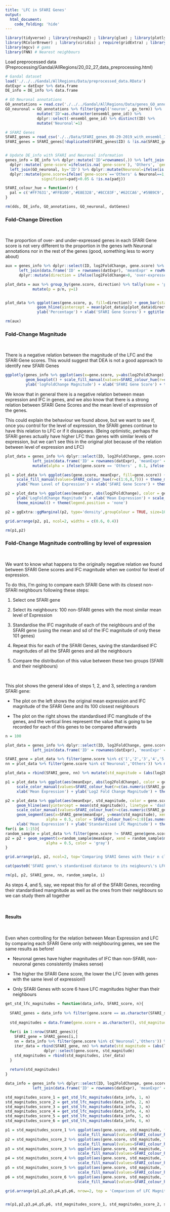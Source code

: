 ```yaml
---
title: 'LFC in SFARI Genes'
output:
  html_document:
    code_folding: 'hide'
---
```



```r
library(tidyverse) ; library(reshape2) ; library(glue) ; library(plotly)
library(RColorBrewer) ; library(viridis) ; require(gridExtra) ; library(GGally)
library(mgcv) # gams
library(FNN) # Nearest neighbours
```


Load preprocessed data (Preprocessing/Gandal/AllRegions/20_02_27_data_preprocessing.html)
```r

# Gandal dataset
load('./../../Gandal/AllRegions/Data/preprocessed_data.RData')
datExpr = datExpr %>% data.frame
DE_info = DE_info %>% data.frame

# GO Neuronal annotations
GO_annotations = read.csv('./../../Gandal/AllRegions/Data/genes_GO_annotations.csv')
GO_neuronal = GO_annotations %>% filter(grepl('neuron', go_term)) %>% 
              mutate('ID'=as.character(ensembl_gene_id)) %>% 
              dplyr::select(-ensembl_gene_id) %>% distinct(ID) %>%
              mutate('Neuronal'=1)

# SFARI Genes
SFARI_genes = read_csv('./../Data/SFARI_genes_08-29-2019_with_ensembl_IDs.csv')
SFARI_genes = SFARI_genes[!duplicated(SFARI_genes$ID) & !is.na(SFARI_genes$ID),]


# Update DE_info with SFARI and Neuronal information
genes_info = DE_info %>% dplyr::mutate('ID'=rownames(.)) %>% left_join(SFARI_genes, by='ID') %>% 
  dplyr::mutate(`gene-score`=ifelse(is.na(`gene-score`), 'Others', `gene-score`)) %>%
  left_join(GO_neuronal, by='ID') %>% dplyr::mutate(Neuronal=ifelse(is.na(Neuronal), 0, Neuronal)) %>%
  dplyr::mutate(gene.score=ifelse(`gene-score`=='Others' & Neuronal==1, 'Neuronal', `gene-score`), 
                significant=padj<0.05 & !is.na(padj))

SFARI_colour_hue = function(r) {
  pal = c('#FF7631','#FFB100','#E8E328','#8CC83F','#62CCA6','#59B9C9','#b3b3b3','#808080','gray','#d9d9d9')[r]
}

rm(dds, DE_info, GO_annotations, GO_neuronal, datGenes)
```

### Fold-Change Direction
<br>

The proportion of over- and under-expressed genes in each SFARI Gene score is not very different to the proportion in the genes iwth Neuronal annotations nor in the rest of the genes (good, something less to worry about)

```r

aux = genes_info %>% dplyr::select(ID, log2FoldChange, gene.score) %>%
      left_join(data.frame('ID' = rownames(datExpr), 'meanExpr' = rowMeans(datExpr)), by = 'ID') %>%
      dplyr::mutate(direction = ifelse(log2FoldChange>0, 'over-expressed', 'under-expressed'))

plot_data = aux %>% group_by(gene.score, direction) %>% tally(name = 'p') %>% left_join(aux %>% group_by(gene.score) %>% tally, by = 'gene.score') %>%
            mutate(p = p/n, y=1)


plot_data %>% ggplot(aes(gene.score, p, fill=direction)) + geom_bar(stat='identity') + 
              geom_hline(yintercept = mean(plot_data$p[plot_data$direction=='under-expressed']), linetype = 'dashed', color = 'white') + 
              ylab('Percentage') + xlab('SFARI Gene Scores') + ggtitle('Direction of Fold-Change in genes by SFARI Score') + theme_minimal()

rm(aux)
```

### Fold-Change Magnitude
<br>

There is a negative relation between the magnitude of the LFC and the SFARI Gene scores. This would suggest that DEA is not a good approach to identify new SFARI Genes

```r
ggplotly(genes_info %>% ggplot(aes(x=gene.score, y=abs(log2FoldChange), fill=gene.score)) + 
         geom_boxplot() + scale_fill_manual(values=SFARI_colour_hue(r=c(1:6,8,7))) + 
         ylab('logFoldChange Magnitude') + xlab('SFARI Gene Score') + theme_minimal() + theme(legend.position='none'))
```

We know that in general there is a negative relation between mean expression and lFC in genes, and we also know that there is a strong relation between SFARI Gene Scores and the mean level of expression of the genes.

This could explain the behaviour we found above, but we want to see if, once you control for the level of expression, the SFARI genes continue to have this relation to LFC or if it dissapears. (Being optimistic, perhaps the SFARI genes actually have higher LFC than genes with similar levels of expression, but we can't see this in the original plot because of the relation between level of expression and LFC)

```r

plot_data = genes_info %>% dplyr::select(ID, log2FoldChange, gene.score, significant) %>%
            left_join(data.frame('ID' = rownames(datExpr), 'meanExpr' = rowMeans(datExpr)), by = 'ID') %>%
            mutate(alpha = ifelse(gene.score == 'Others' , 0.1, ifelse(gene.score == 'Neuronal', 0.3, 0.7)))

p1 = plot_data %>% ggplot(aes(gene.score, meanExpr, fill=gene.score)) + geom_boxplot() +
     scale_fill_manual(values=SFARI_colour_hue(r=c(1:6,8,7))) + theme_minimal() +
     ylab('Mean Level of Expression') + xlab('SFARI Gene Score') + theme(legend.position='none')

p2 = plot_data %>% ggplot(aes(meanExpr, abs(log2FoldChange), color = gene.score)) + geom_point(alpha=plot_data$alpha) + geom_smooth(method='lm', color='#999999') + 
     ylab('LogFoldChange Magnitude') + xlab('Mean Expression') + scale_color_manual(values=SFARI_colour_hue(r=c(1:6,8,7))) + 
     theme_minimal() + theme(legend.position = 'none')

p2 = ggExtra::ggMarginal(p2, type='density',groupColour = TRUE, size=10)

grid.arrange(p2, p1, ncol=2, widths = c(0.6, 0.4))

rm(p1,p2)
```

### Fold-Change Magnitude controlling by level of expression
<br>

We want to know what happens to the originally negative relation we found between SFARI Gene scores and lFC magnitude when we control for level of expression.
<br>

To do this, I'm going to compare each SFARI Gene with its closest non-SFARI neighbours following these steps:

1. Select one SFARI gene

2. Select its neighbours: 100 non-SFARI genes with the most similar mean level of Expression

3. Standardise the lFC magnitude of each of the neighbours and of the SFARI gene (using the mean and sd of the lFC magnitude of only these 101 genes)

4. Repeat this for each of the SFARI Genes, saving the standardised lFC magnitudes of all the SFARI genes and all the neighbours

5. Compare the distribution of this value between these two groups (SFARI and their neighbours)

<br>

This plot shows the general idea of steps 1, 2, and 3, selecting a random SFARI gene:

- The plot on the left shows the original mean expression and lFC magnitude of the SFARI Gene and its 100 closest neighbours

- The plot on the right shows the standardised lFC mangitude of the genes, and the vertical lines represent the value that is going to be recorded for each of this genes to be compared afterwards

```r
n = 100

plot_data = genes_info %>% dplyr::select(ID, log2FoldChange, gene.score) %>%
            left_join(data.frame('ID' = rownames(datExpr), 'meanExpr' = rowMeans(datExpr)), by = 'ID')

SFARI_gene = plot_data %>% filter(gene.score %in% c('1','2','3','4','5','6')) %>% sample_n(1) %>% mutate(d=0, alpha = 1)
nn = plot_data %>% filter(gene.score %in% c('Neuronal','Others')) %>% mutate(d = abs(meanExpr-SFARI_gene$meanExpr), alpha=0.5) %>% top_n(n=-n, wt = d)

plot_data = rbind(SFARI_gene, nn) %>% mutate(std_magnitude = (abs(log2FoldChange) - mean(abs(log2FoldChange)))/sd(abs(log2FoldChange)))

p1 = plot_data %>% ggplot(aes(meanExpr, abs(log2FoldChange), color = gene.score)) + geom_point(alpha = plot_data$alpha) + 
     scale_color_manual(values=SFARI_colour_hue(r=c(as.numeric(SFARI_gene$gene.score),8,7))) + 
     xlab('Mean Expression') + ylab('Log2 Fold Change Magnitude') + theme_minimal() + theme(legend.position='none')

p2 = plot_data %>% ggplot(aes(meanExpr, std_magnitude, color = gene.score)) + geom_point(alpha = plot_data$alpha) + 
     geom_hline(aes(yintercept = mean(std_magnitude)), linetype = 'dashed', color = '#999999') + 
     scale_color_manual(values=SFARI_colour_hue(r=c(as.numeric(SFARI_gene$gene.score),8,7))) + 
     geom_segment(aes(x=SFARI_gene$meanExpr, y=mean(std_magnitude), xend = SFARI_gene$meanExpr, yend = std_magnitude[1]),
                  alpha = 0.5, color = SFARI_colour_hue(r=1:8)[as.numeric(SFARI_gene$gene.score)]) +
     xlab('Mean Expression') + ylab('Standardised LFC Magnitude') + theme_minimal() + theme(legend.position='none')
for(i in 1:15){
random_sample = plot_data %>% filter(gene.score != SFARI_gene$gene.score) %>% sample_n(1)
p2 = p2 + geom_segment(x=random_sample$meanExpr, xend = random_sample$meanExpr, y=mean(plot_data$std_magnitude), yend = random_sample$std_magnitude,
                  alpha = 0.5, color = 'gray')  
}

grid.arrange(p1, p2, ncol=2, top='Comparing SFARI Genes with their n closest neighbours by Mean Expression')

cat(paste0('SFARI gene\'s standardised distance to its neigbours\'s LFC magnitude: ', round(plot_data$std_magnitude[1],4)))

rm(p1, p2, SFARI_gene, nn, random_sample, i)
```

As steps 4, and 5, say, we repeat this for all of the SFARI Genes, recording their standardised mangnitude as well as the ones from their neighbours so we can study them all together

<br>

#### Results
<br>

Even when controlling for the relation between Mean Expression and LFC by comparing each SFARI Gene only with neighbouring genes, we see the same results as before!

- Neuronal genes have higher magnitudes of lFC than non-SFARI, non-neuronal genes consistently (makes sense)

- The higher the SFARI Gene score, the lower the LFC (even with genes with the same level of expression!)

- Only SFARI Genes with score 6 have LFC magnitudes higher than their neighbours

```r

get_std_lfc_magnitudes = function(data_info, SFARI_score, n){
  
  SFARI_genes = data_info %>% filter(gene.score == as.character(SFARI_score))
  
  std_magnitudes = data.frame(gene.score = as.character(), std_magnitude = as.numeric)
  
  for(i in 1:nrow(SFARI_genes)){
    SFARI_gene = SFARI_genes[i,]
    nn = data_info %>% filter(gene.score %in% c('Neuronal','Others')) %>% mutate(d = abs(meanExpr-SFARI_gene$meanExpr)) %>% top_n(n=-n, wt = d) %>% dplyr::select(-d)
    iter_data = rbind(SFARI_gene, nn) %>% mutate(std_magnitude = (abs(log2FoldChange) - mean(abs(log2FoldChange)))/sd(abs(log2FoldChange))) %>%
                 dplyr::select(gene.score, std_magnitude)
    std_magnitudes = rbind(std_magnitudes, iter_data)
  }
  
  return(std_magnitudes)
}

data_info = genes_info %>% dplyr::select(ID, log2FoldChange, gene.score) %>% 
            left_join(data.frame('ID' = rownames(datExpr), 'meanExpr' = rowMeans(datExpr)), by = 'ID')

std_magnitudes_score_1 = get_std_lfc_magnitudes(data_info, 1, n)
std_magnitudes_score_2 = get_std_lfc_magnitudes(data_info, 2, n)
std_magnitudes_score_3 = get_std_lfc_magnitudes(data_info, 3, n)
std_magnitudes_score_4 = get_std_lfc_magnitudes(data_info, 4, n)
std_magnitudes_score_5 = get_std_lfc_magnitudes(data_info, 5, n)
std_magnitudes_score_6 = get_std_lfc_magnitudes(data_info, 6, n)

p1 = std_magnitudes_score_1 %>% ggplot(aes(gene.score, std_magnitude, fill = gene.score)) + geom_boxplot() + xlab('') + ylab('Standardised LFC Magnitude') +
                                scale_fill_manual(values=SFARI_colour_hue(r=c(1,8,7))) + theme_minimal() + theme(legend.position = 'none')
p2 = std_magnitudes_score_2 %>% ggplot(aes(gene.score, std_magnitude, fill = gene.score)) + geom_boxplot() + xlab('') + ylab('') +
                                scale_fill_manual(values=SFARI_colour_hue(r=c(2,8,7))) + theme_minimal() + theme(legend.position = 'none')
p3 = std_magnitudes_score_3 %>% ggplot(aes(gene.score, std_magnitude, fill = gene.score)) + geom_boxplot() + xlab('') + ylab('') +
                                scale_fill_manual(values=SFARI_colour_hue(r=c(3,8,7))) + theme_minimal() + theme(legend.position = 'none')
p4 = std_magnitudes_score_4 %>% ggplot(aes(gene.score, std_magnitude, fill = gene.score)) + geom_boxplot() + xlab('') + ylab('Standardised LFC Magnitude') +
                                scale_fill_manual(values=SFARI_colour_hue(r=c(4,8,7))) + theme_minimal() + theme(legend.position = 'none')
p5 = std_magnitudes_score_5 %>% ggplot(aes(gene.score, std_magnitude, fill = gene.score)) + geom_boxplot() + xlab('') + ylab('') +
                                scale_fill_manual(values=SFARI_colour_hue(r=c(5,8,7))) + theme_minimal() + theme(legend.position = 'none')
p6 = std_magnitudes_score_6 %>% ggplot(aes(gene.score, std_magnitude, fill = gene.score)) + geom_boxplot() + xlab('') + ylab('') +
                                scale_fill_manual(values=SFARI_colour_hue(r=c(6,8,7))) + theme_minimal() + theme(legend.position = 'none')

grid.arrange(p1,p2,p3,p4,p5,p6, nrow=2, top = 'Comparison of LFC Magnitude of SFARI gens and their closest neighbours by Mean Expression')


rm(p1,p2,p3,p4,p5,p6, std_magnitudes_score_1, std_magnitudes_score_2, std_magnitudes_score_3, std_magnitudes_score_4, std_magnitudes_score_5, std_magnitudes_score_6)

```



